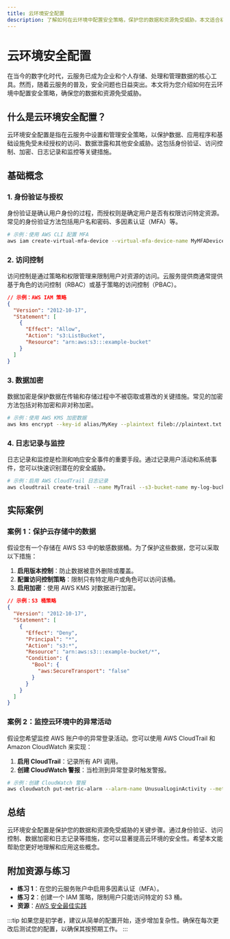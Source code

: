 ```yaml
---
title: 云环境安全配置
description: 了解如何在云环境中配置安全策略，保护您的数据和资源免受威胁。本文适合初学者，涵盖基础概念、实际案例和代码示例。
---
```


# 云环境安全配置

在当今的数字化时代，云服务已成为企业和个人存储、处理和管理数据的核心工具。然而，随着云服务的普及，安全问题也日益突出。本文将为您介绍如何在云环境中配置安全策略，确保您的数据和资源免受威胁。

## 什么是云环境安全配置？

云环境安全配置是指在云服务中设置和管理安全策略，以保护数据、应用程序和基础设施免受未经授权的访问、数据泄露和其他安全威胁。这包括身份验证、访问控制、加密、日志记录和监控等关键措施。

## 基础概念

### 1. 身份验证与授权

身份验证是确认用户身份的过程，而授权则是确定用户是否有权限访问特定资源。常见的身份验证方法包括用户名和密码、多因素认证（MFA）等。

```bash
# 示例：使用 AWS CLI 配置 MFA
aws iam create-virtual-mfa-device --virtual-mfa-device-name MyMFADevice
```

### 2. 访问控制

访问控制是通过策略和权限管理来限制用户对资源的访问。云服务提供商通常提供基于角色的访问控制（RBAC）或基于策略的访问控制（PBAC）。

```json
// 示例：AWS IAM 策略
{
  "Version": "2012-10-17",
  "Statement": [
    {
      "Effect": "Allow",
      "Action": "s3:ListBucket",
      "Resource": "arn:aws:s3:::example-bucket"
    }
  ]
}
```

### 3. 数据加密

数据加密是保护数据在传输和存储过程中不被窃取或篡改的关键措施。常见的加密方法包括对称加密和非对称加密。

```bash
# 示例：使用 AWS KMS 加密数据
aws kms encrypt --key-id alias/MyKey --plaintext fileb://plaintext.txt --output text --query CiphertextBlob
```

### 4. 日志记录与监控

日志记录和监控是检测和响应安全事件的重要手段。通过记录用户活动和系统事件，您可以快速识别潜在的安全威胁。

```bash
# 示例：启用 AWS CloudTrail 日志记录
aws cloudtrail create-trail --name MyTrail --s3-bucket-name my-log-bucket
```

## 实际案例

### 案例 1：保护云存储中的数据

假设您有一个存储在 AWS S3 中的敏感数据桶。为了保护这些数据，您可以采取以下措施：

1. **启用版本控制**：防止数据被意外删除或覆盖。
2. **配置访问控制策略**：限制只有特定用户或角色可以访问该桶。
3. **启用加密**：使用 AWS KMS 对数据进行加密。

```json
// 示例：S3 桶策略
{
  "Version": "2012-10-17",
  "Statement": [
    {
      "Effect": "Deny",
      "Principal": "*",
      "Action": "s3:*",
      "Resource": "arn:aws:s3:::example-bucket/*",
      "Condition": {
        "Bool": {
          "aws:SecureTransport": "false"
        }
      }
    }
  ]
}
```

### 案例 2：监控云环境中的异常活动

假设您希望监控 AWS 账户中的异常登录活动。您可以使用 AWS CloudTrail 和 Amazon CloudWatch 来实现：

1. **启用 CloudTrail**：记录所有 API 调用。
2. **创建 CloudWatch 警报**：当检测到异常登录时触发警报。

```bash
# 示例：创建 CloudWatch 警报
aws cloudwatch put-metric-alarm --alarm-name UnusualLoginActivity --metric-name FailedLoginAttempts --namespace AWS/CloudTrail --statistic Sum --period 300 --threshold 5 --comparison-operator GreaterThanOrEqualToThreshold --evaluation-periods 1 --alarm-actions arn:aws:sns:us-east-1:123456789012:MyTopic
```

## 总结

云环境安全配置是保护您的数据和资源免受威胁的关键步骤。通过身份验证、访问控制、数据加密和日志记录等措施，您可以显著提高云环境的安全性。希望本文能帮助您更好地理解和应用这些概念。

## 附加资源与练习

- **练习 1**：在您的云服务账户中启用多因素认证（MFA）。
- **练习 2**：创建一个 IAM 策略，限制用户只能访问特定的 S3 桶。
- **资源**：[AWS 安全最佳实践](https://aws.amazon.com/security/security-best-practices/)

:::tip
如果您是初学者，建议从简单的配置开始，逐步增加复杂性。确保在每次更改后测试您的配置，以确保其按预期工作。
:::